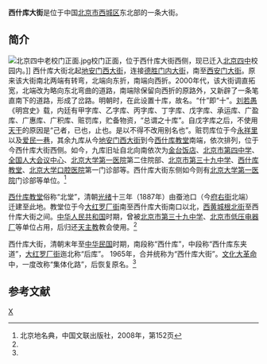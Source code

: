 {{Coord|39.92738|116.37370|type:landmark_region:CN-11_source:GoogleMaps|display=title}}
{{Infobox China Road
|路牌类型 = Beijing
|道路方向 = NS
|中文道路名称 = 西什库大街
|道路名称拼音 = XISHIKU DAJIE
|图片 = 
|图片说明 = 
|道路属性 = 
|道路总长度 = 
|车速限制 = 
|行车线数量 = 
|所在地区 = [[北京市|北京市]][[西城区|西城区]]
|起点 =[[地安门西大街|地安门西大街]]
|终点 =[[西安门大街|西安门大街]]
|路段主要建筑 = [[北京大学第一医院|北京大学第一医院]]门诊部<br>[[北京大学第一医院|北京大学第一医院]]第二住院部<br/>[[北京市第四中学|北京市第四中学]]<br/>[[西什库教堂|西什库教堂]]
}}

'''西什库大街'''是位于中国[[北京市|北京市]][[西城区|西城区]]东北部的一条大街。

==简介==
[[File:北京四中老校门正面.jpg|thumb]]校门正面，位于西什库大街西侧，现已迁入[[北京四中|北京四中]]校园内。]]
西什库大街北起[[地安门西大街|地安门西大街]]，连接[[德胜门内大街|德胜门内大街]]，南至[[西安门大街|西安门大街]]。原来该大街南北两端有转弯，北端向东折，南端向西折。2000年代，该大街调直拓宽，北端改为略向东北弯曲的道路，南端除保留向西折的原路外，又新辟了一条笔直南下的道路，形成了岔路。明朝时，在此设置十库，故名。“什”即“十”。[[刘若愚|刘若愚]]《明宫史》载，内廷有甲字库、乙字库、丙字库、丁字库、戊字库、承运库、广盈库、广惠库、广积库、赃罚库，贮备物资，“总谓之十库”。自戊字库之后，不使用[[天干|天干]]的原因是“己者，已也，止也。是以不得不改用别名也”。赃罚库位于今[[永祥里|永祥里]]以及[[爱民一巷|爱民一巷]]，其余九库从今[[地安门西大街|地安门西大街]]到今[[西什库教堂|西什库教堂]]南端，依次排列，位于今西什库大街西侧。如今，九库旧址自北向南依次为[[金台饭店|金台饭店]]、[[北京市第四中学|北京市第四中学]]、[[全国人大会议中心|全国人大会议中心]]、[[北京大学第一医院|北京大学第一医院]]第二住院部、[[北京市第三十九中学|北京市第三十九中学]]、[[西什库教堂|西什库教堂]]、[[北京大学口腔医院|北京大学口腔医院]]第一门诊部等。西什库大街东侧如今则有[[北京大学第一医院|北京大学第一医院]]门诊部等单位。<ref name=bjdmd>北京地名典，中国文联出版社，2008年，第152页</ref>

[[西什库教堂|西什库教堂]]俗称“北堂”，清朝[[光绪|光绪]]十三年（1887年）由蚕池口（今[[府右街|府右街]]北端）迁建至此地。教堂位于今[[大红罗厂街|大红罗厂街]]南至西什库大街南口以北，[[西黄城根北街|西黄城根北街]]至西什库大街之间。[[中华人民共和国|中华人民共和国]]时期，曾被[[北京市第三十九中学|北京市第三十九中学]]、[[北京市低压电器厂|北京市低压电器厂]]等单位占用，后归还[[天主教|天主教]]教会使用。<ref name=bjdmd/>

西什库大街，清朝末年至[[中华民国|中华民国]]时期，南段称“西什库”，中段称“西什库东夹道”，[[大红罗厂街|大红罗厂街]]迤北称“后库”。 1965年，合并统称为“西什库大街”。[[文化大革命|文化大革命]]中，一度改称“集体化路”，后恢复原名。<ref name=bjdmd/>

==参考文献==
{{reflist}}

[[Category:西城区道路|X]]